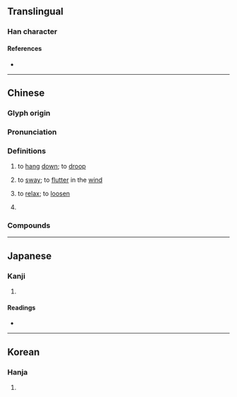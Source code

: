 {{also|亸}}
{{character info}}
==Translingual==

===Han character===
{{Han char|rn=30|rad=口|as=17|sn=20|four=06446|canj=YDRRJ|ids=⿰享單}}

====References====
* {{Han ref|kx=0214.030|dkj=04585|dj=0436.300|hdz=10704.120|uh=56B2|ud=22194|bh=F3FE|bd=62462}}

----

==Chinese==
{{zh-forms|s=亸}}

===Glyph origin===
{{Han etym}}

===Pronunciation===
{{zh-pron
|m=duǒ
|c=do2
|mn=tò
|mc=y
|oc=y
|ma=
|cat=v
}}

===Definitions===
{{zh-hanzi}}

# {{lb|zh|literary}} to [[hang]] [[down]]; to [[droop]]
# {{lb|zh|literary}} to [[sway]]; to [[flutter]] in the [[wind]]
# {{lb|zh|literary}} to [[relax]]; to [[loosen]]
# {{lb|zh|literary}} {{zh-alt-form|躲|to [[hide]]; to [[conceal]] oneself}}

===Compounds===
{{zh-der|嚲懶|嚲鞚|步嚲|拋嚲|柳嚲鶯嬌}}

----

==Japanese==

===Kanji===
{{ja-kanji|grade=|rs=口17}}

# {{rfdef|ja|sort=口17}}

====Readings====
* {{ja-readings|on=[[た]] (ta)|kun=}}

----

==Korean==

===Hanja===
{{ko-hanja|hangeul=타|rv=ta|mr=t'a}}

# {{rfdef|ko|sort=口17}}